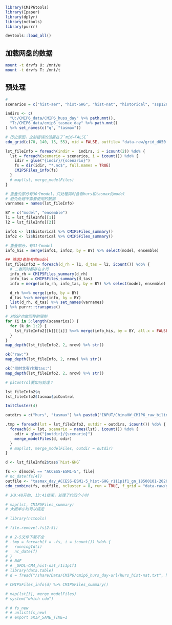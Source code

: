 ```r
library(CMIP6tools)
library(Ipaper)
library(dplyr)
library(nctools)
library(purrr)

devtools::load_all()
```

## 加载网盘的数据

```bash
mount -t drvfs U: /mnt/u
mount -t drvfs T: /mnt/t
```

## 预处理

```r
# 
scenarios = c("hist-aer", "hist-GHG", "hist-nat", "historical", "ssp126", "ssp245", "ssp585", "piControl") %>% set_names(., .) #

indirs <- c(
  "U:/CMIP6_data/CMIP6_huss_day" %>% path.mnt(), 
  "T:/CMIP6_data/cmip6_tasmax_day" %>% path.mnt()
) %>% set_names(c("q", "tasmax"))
```

```r
# 历史原因，之前错误的设置在了`mid=FALSE`
cdo_grid(c(70, 140, 15, 55), mid = FALSE, outfile= "data-raw/grid_d050.txt")

lst_fileInfo = foreach(indir =  indirs, i = icount(2)) %do% {
  lst = foreach(scenario = scenarios, i = icount()) %do% {
    idir = glue("{indir}/{scenario}")
    fs = dir(idir, "*.nc$", full.names = TRUE)
    CMIP5Files_info(fs)
  }
  # map(lst, merge_modelFiles)
}
```

```r
# 重叠的部分有30个model，只处理同时含有hurs和tasmax的model
# 避免处理不需要使用的数据
varnames = names(lst_fileInfo)

BY = c("model", "ensemble")
l1 = lst_fileInfo[[1]]
l2 = lst_fileInfo[[2]]

info1 <- l1$historical %>% CMIP5Files_summary()
info2 <- l2$historical %>% CMIP5Files_summary()

# 重叠部分，有31个model
info_his = merge(info1, info2, by = BY) %>% select(model, ensemble)

## 筛选2者皆有的model
lst_fileInfo2 = foreach(d_rh = l1, d_tas = l2, icount()) %do% {
  # 二者同时都存在才行
  info_rh = CMIP5Files_summary(d_rh)
  info_tas = CMIP5Files_summary(d_tas)
  info = merge(info_rh, info_tas, by = BY) %>% select(model, ensemble)

  d_rh %<>% merge(info, by = BY)
  d_tas %<>% merge(info, by = BY)
  list(d_rh, d_tas) %>% set_names(varnames)
} %>% purrr::transpose()

# 对SSP也做同样的限制
for (i in 5:length(scenarios)) {
  for (k in 1:2) {
    lst_fileInfo2[[k]][[i]] %<>% merge(info_his, by = BY, all.x = FALSE)
  }
}
map_depth(lst_fileInfo2, 2, nrow) %>% str()
```

```r
ok("raw:")
map_depth(lst_fileInfo, 2, nrow) %>% str()

ok("同时含有rh和tas:")
map_depth(lst_fileInfo2, 2, nrow) %>% str()
```

```r
# piControl要如何处理？

lst_fileInfo2$q
lst_fileInfo2$tasmax$piControl

InitCluster(4)

outdirs = c("hurs", "tasmax") %>% paste0("INPUT/ChinaHW_CMIP6_raw_bilinear/", .)

.tmp = foreach(lst = lst_fileInfo2, outdir = outdirs, icount()) %do% {
  foreach(d = lst, scenario = names(lst), icount()) %do% {
    odir = glue("{outdir}/{scenario}")
    merge_modelFiles(d, odir)
  }
  # map(lst, merge_modelFiles, outdir = outdir)
}
```

```r
d <- lst_fileInfo2$tas$`hist-GHG`

fs <- d[model == "ACCESS-ESM1-5", file]
# nc_date(fs[4])
outfile <- "tasmax_day_ACCESS-ESM1-5_hist-GHG_r1i1p1f1_gn_18500101-20201231.nc"
cdo_combine(fs, outfile, ncluster = 8, run = TRUE, f_grid = "data-raw/grid_d050.txt")

```

```r
# 从9:48开始, 13:41结束，处理了约四个小时

# map(lst, CMIP5Files_summary)
# 大概半小时可以搞定

# library(nctools)

# file.remove(.fs[2:5])

# # 2-5文件下载不全
# .tmp = foreach(f = .fs, i = icount()) %do% {
#   runningId(i)
#   nc_date(f)
# }
# # NAE
# # _GFDL-CM4_hist-nat_r1i1p1f1
# library(data.table)
# d = fread("/share/Data/CMIP6/cmip6_hurs_day-url/hurs_hist-nat.txt", header = F)[[1]]

# CMIP5Files_info(d) %>% CMIP5Files_summary()

# map(lst[3], merge_modelFiles)
# system("which cdo")

# # fs_new
# # unlist(fs_new)
# # export SKIP_SAME_TIME=1
```
